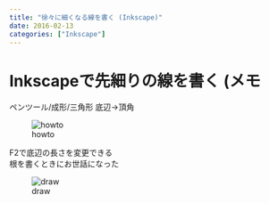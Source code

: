 ```yaml
---
title: "徐々に細くなる線を書く (Inkscape)"
date: 2016-02-13
categories: ["Inkscape"]
---
```


# Inkscapeで先細りの線を書く (メモ

ペンツール/成形/三角形 底辺→頂角  

![howto](/figure/source/2016-02-13-TaperingLine/Howto.svg) 

F2で底辺の長さを変更できる  
根を書くときにお世話になった  

![draw](/figure/source/2016-02-13-TaperingLine/Tapering.svg) 
